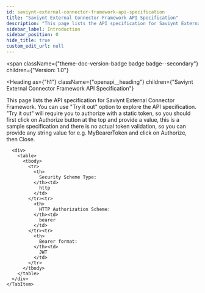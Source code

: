 ```yaml
---
id: saviynt-external-connector-framework-api-specification
title: "Saviynt External Connector Framework API Specification"
description: "This page lists the API specification for Saviynt External Connector Framework. You can use 'Try it out' option to explore the API specification. 'Try it out' will require you to authorize with a static token, so you should first click on Authorize button at the top and provide a value, this is a sample specification and there is no actual token validation, so you can provide any string value for e.g. MyBearerToken and click on Authorize, then Close."
sidebar_label: Introduction
sidebar_position: 0
hide_title: true
custom_edit_url: null
---
```



<span
  className={"theme-doc-version-badge badge badge--secondary"}
  children={"Version: 1.0"}
>
</span>

<Heading
  as={"h1"}
  className={"openapi__heading"}
  children={"Saviynt External Connector Framework API Specification"}
>
</Heading>



This page lists the API specification for Saviynt External Connector Framework. You can use "Try it out" option to explore the API specification. "Try it out" will require you to authorize with a static token, so you should first click on Authorize button at the top and provide a value, this is a sample specification and there is no actual token validation, so you can provide any string value for e.g. MyBearerToken and click on Authorize, then Close.

<div
  style={{"marginBottom":"2rem"}}
>
  <Heading
    id={"authentication"}
    as={"h2"}
    className={"openapi-tabs__heading"}
    children={"Authentication"}
  >
  </Heading><SchemaTabs
    className={"openapi-tabs__security-schemes"}
  >
    <TabItem
      label={"HTTP: Bearer Auth"}
      value={"bearerAuth"}
    >
      
      
      
      
      <div>
        <table>
          <tbody>
            <tr>
              <th>
                Security Scheme Type:
              </th><td>
                http
              </td>
            </tr><tr>
              <th>
                HTTP Authorization Scheme:
              </th><td>
                bearer
              </td>
            </tr><tr>
              <th>
                Bearer format:
              </th><td>
                JWT
              </td>
            </tr>
          </tbody>
        </table>
      </div>
    </TabItem>
  </SchemaTabs>
</div>
      